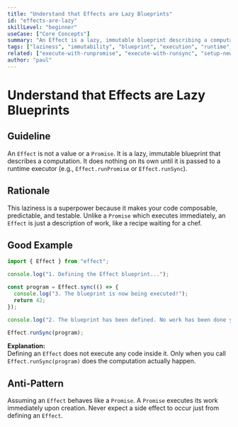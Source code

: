 ```yaml
---
title: "Understand that Effects are Lazy Blueprints"
id: "effects-are-lazy"
skillLevel: "beginner"
useCase: ["Core Concepts"]
summary: "An Effect is a lazy, immutable blueprint describing a computation, which does nothing until it is explicitly executed by a runtime."
tags: ["laziness", "immutability", "blueprint", "execution", "runtime", "core-concept"]
related: ["execute-with-runpromise", "execute-with-runsync", "setup-new-project"]
author: "paul"
---
```


# Understand that Effects are Lazy Blueprints

## Guideline

An `Effect` is not a value or a `Promise`. It is a lazy, immutable blueprint
that describes a computation. It does nothing on its own until it is passed to
a runtime executor (e.g., `Effect.runPromise` or `Effect.runSync`).

## Rationale

This laziness is a superpower because it makes your code composable,
predictable, and testable. Unlike a `Promise` which executes immediately,
an `Effect` is just a description of work, like a recipe waiting for a chef.

## Good Example

```typescript
import { Effect } from "effect";

console.log("1. Defining the Effect blueprint...");

const program = Effect.sync(() => {
  console.log("3. The blueprint is now being executed!");
  return 42;
});

console.log("2. The blueprint has been defined. No work has been done yet.");

Effect.runSync(program);
```

**Explanation:**  
Defining an `Effect` does not execute any code inside it. Only when you call
`Effect.runSync(program)` does the computation actually happen.

## Anti-Pattern

Assuming an `Effect` behaves like a `Promise`. A `Promise` executes its work
immediately upon creation. Never expect a side effect to occur just from
defining an `Effect`.
